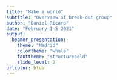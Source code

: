 ```yaml
---
title: "Make a world"
subtitle: "Overview of break-out group"
author: "Daniel Ricard"
date: "February 1-5 2021"
output: 
  beamer_presentation:
    theme: "Madrid"
    colortheme: "whale"
    fonttheme: "structurebold"
    slide_level: 2
urlcolor: blue
---
```

